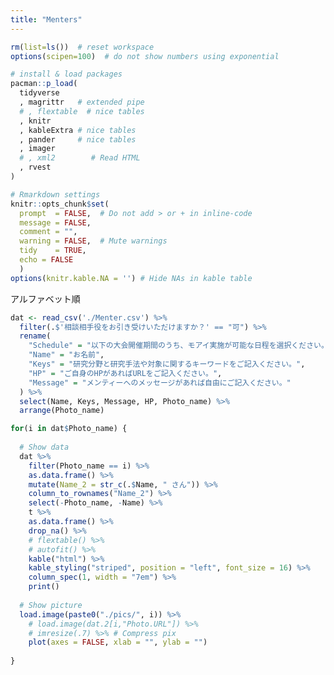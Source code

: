 ```yaml
---
title: "Menters"
---
```



```r

rm(list=ls())  # reset workspace
options(scipen=100)  # do not show numbers using exponential

# install & load packages
pacman::p_load(
  tidyverse
  , magrittr   # extended pipe
  # , flextable  # nice tables
  , knitr  
  , kableExtra # nice tables
  , pander     # nice tables
  , imager
  # , xml2        # Read HTML
  , rvest
)

# Rmarkdown settings
knitr::opts_chunk$set(
  prompt  = FALSE,  # Do not add > or + in inline-code
  message = FALSE, 
  comment = "", 
  warning = FALSE,  # Mute warnings
  tidy    = TRUE,
  echo = FALSE
  ) 
options(knitr.kable.NA = '') # Hide NAs in kable table

```

アルファベット順 <br>

```r

dat <- read_csv('./Menter.csv') %>%
  filter(.$'相談相手役をお引き受けいただけますか？' == "可") %>% 
  rename(
    "Schedule" = "以下の大会開催期間のうち、モアイ実施が可能な日程を選択ください。なお時間帯はお昼あるいは夕方以降など公式プログラムの自由時間にあたる期間を設定ください。",
    "Name" = "お名前",
    "Keys" = "研究分野と研究手法や対象に関するキーワードをご記入ください。",
    "HP" = "ご自身のHPがあればURLをご記入ください。",
    "Message" = "メンティーへのメッセージがあれば自由にご記入ください。"
  ) %>% 
  select(Name, Keys, Message, HP, Photo_name) %>% 
  arrange(Photo_name)

for(i in dat$Photo_name) {
  
  # Show data
  dat %>%
    filter(Photo_name == i) %>%
    as.data.frame() %>%
    mutate(Name_2 = str_c(.$Name, " さん")) %>% 
    column_to_rownames("Name_2") %>%
    select(-Photo_name, -Name) %>%    
    t %>%                      
    as.data.frame() %>%
    drop_na() %>%
    # flextable() %>% 
    # autofit() %>% 
    kable("html") %>%
    kable_styling("striped", position = "left", font_size = 16) %>%
    column_spec(1, width = "7em") %>% 
    print()
  
  # Show picture
  load.image(paste0("./pics/", i)) %>%
    # load.image(dat.2[i,"Photo.URL"]) %>%
    # imresize(.7) %>% # Compress pix
    plot(axes = FALSE, xlab = "", ylab = "")
  
}


```


